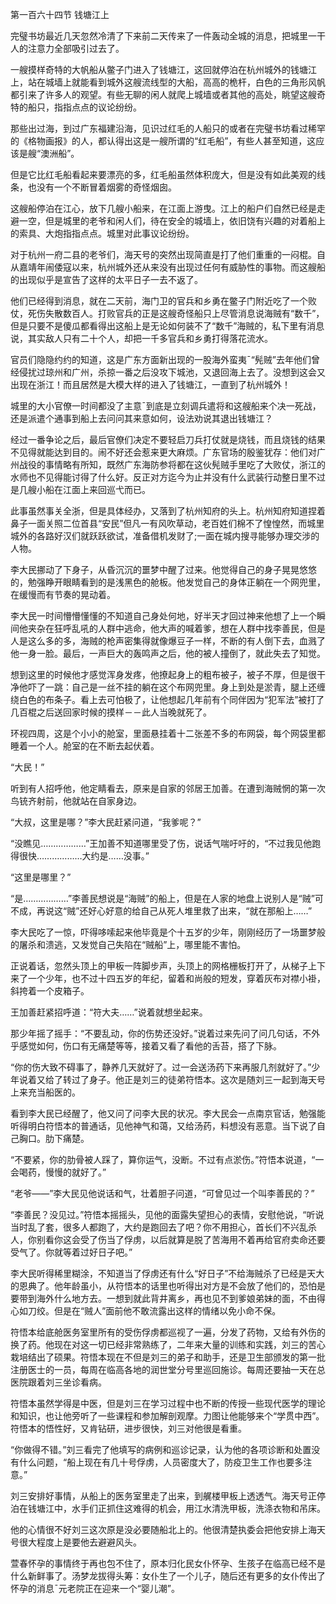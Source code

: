 

第一百六十四节 钱塘江上

完璧书坊最近几天忽然冷清了下来前二天传来了一件轰动全城的消息，把城里一干人的注意力全部吸引过去了。

一艘摸样奇特的大帆船从鳖子门进入了钱塘江，这回就停泊在杭州城外的钱塘江上，站在城墙上就能看到城外这艘流线型的大船，高高的桅杆，白色的三角形风帆都引来了许多人的观望。有些无聊的闲人就爬上城墙或者其他的高处，眺望这艘奇特的船只，指指点点的议论纷纷。

那些出过海，到过广东福建沿海，见识过红毛的人船只的或者在完璧书坊看过稀罕的《格物画报》的人，都认得出这是一艘所谓的“红毛船”，有些人甚至知道，这应该是艘“澳洲船”。

但是它比红毛船看起来要漂亮的多，红毛船虽然体积庞大，但是没有如此美观的线条，也没有一个不断冒着烟雾的奇怪烟囱。

这艘船停泊在江心，放下几艘小船来，在江面上游曳。江上的船户们自然已经是走避一空，但是城里的老爷和闲人们，待在安全的城墙上，依旧饶有兴趣的对着船上的索具、大炮指指点点。城里对此事议论纷纷。

对于杭州一府二县的老爷们，海天号的突然出现简直是打了他们重重的一闷棍。自从嘉靖年闹倭寇以来，杭州城外还从来没有出现过任何有威胁性的事物。而这艘船的出现似乎是宣告了这样的太平日子一去不返了。

他们已经得到消息，就在二天前，海门卫的官兵和乡勇在鳖子门附近吃了一个败仗，死伤失散数百人。打败官兵的正是这艘奇怪船只上尽管消息说海贼有“数千”，但是只要不是傻瓜都看得出这船上是无论如何装不了“数千”海贼的，私下里有消息说，其实敌人只有二十个人，却把一千多官兵和乡勇打得落花流水。

官员们隐隐约约的知道，这是广东方面新出现的一股海外蛮夷ˉ“髡贼”去年他们曾经侵扰过琼州和广州，杀掠一番之后没攻下城池，又退回海上去了。没想到这会又出现在浙江！而且居然是大模大样的进入了钱塘江，一直到了杭州城外！

城里的大小官僚一时间都没了主意ˉ到底是立刻调兵遣将和这艘船来个决一死战，还是派遣个通事到船上去问问其来意如何，设法劝说其退出钱塘江？

经过一番争论之后，最后官僚们决定不要轻启刀兵打仗就是烧钱，而且烧钱的结果不见得就能达到目的。闹不好还会惹来更大麻烦。广东官场的殷鉴犹存：他们对广州战役的事情略有所知，既然广东海防参将都在这伙髡贼手里吃了大败仗，浙江的水师也不见得能讨得了什么好。反正对方迄今为止并没有什么武装行动整日里不过是几艘小船在江面上来回巡弋而已。

此事虽然事关全浙，但是具体经办，又落到了杭州知府的头上。杭州知府知道捏着鼻子一面关照二位首县“安民”但凡一有风吹草动，老百姓们棉不了惶惶然，而城里城外的各路好汉们就跃跃欲试，准备借机发财了;一面在城内搜寻能够办理交涉的人物。

李大民挪动了下身子，从昏沉沉的噩梦中醒了过来。他觉得自己的身子晃晃悠悠的，勉强睁开眼睛看到的是浅黑色的舱板。他发觉自己的身体正躺在一个网兜里，在缓慢而有节奏的晃动着。

李大民一时间懵懵懂懂的不知道自己身处何地，好半天才回过神来他想了上一个瞬间他夹杂在狂呼乱吼的人群中逃命，他大声的喊着爹，想在人群中找李善民，但是人是这么多的多，海贼的枪声密集得就像爆豆子一样，不断的有人倒下去，血溅了他一身一脸。最后，一声巨大的轰鸣声之后，他的被人撞倒了，就此失去了知觉。

想到这里的时候他才感觉浑身发疼，他撩起身上的粗布被子，被子不厚，但是很干净他吓了一跳：自己是一丝不挂的躺在这个布网兜里。身上到处是淤青，腿上还缠绕白色的布条子。看上去可怕极了，让他想起几年前有个同伴因为“犯军法”被打了几百棍之后送回家时候的摸样－－此人当晚就死了。

环视四周，这是个小小的舱室，里面悬挂着十二张差不多的布网袋，每个网袋里都睡着一个人。舱室的在不断去起伏着。

“大民！”

听到有人招呼他，他定睛看去，原来是自家的邻居王加善。在遭到海贼惘的第一次鸟铳齐射前，他就站在自家身边。

“大叔，这里是哪？”李大民赶紧问道，“我爹呢？”

“没瞧见………………”王加善不知道哪里受了伤，说话气喘吁吁的，“不过我见他跑得很快………………大约是……没事。”

“这里是哪里？”

“是………………”李善民想说是“海贼”的船上，但是在人家的地盘上说别人是“贼”可不成，再说这“贼”还好心好意的给自己从死人堆里救了出来，“就在那船上……”

李大民吃了一惊，吓得哆嗦起来他毕竟是个十五岁的少年，刚刚经历了一场噩梦般的屠杀和溃逃，又发觉自己失陷在“贼船”上，哪里能不害怕。

正说着话，忽然头顶上的甲板一阵脚步声，头顶上的网格栅板打开了，从梯子上下来了一个少年，也不过十四五岁的年纪，留着和尚般的短发，穿着灰布对襟小褂，斜挎着一个皮箱子。

王加善赶紧招呼道：“符大夫……”说着就想坐起来。

那少年摇了摇手：“不要乱动，你的伤势还没好。”说着过来先问了问几句话，不外乎感觉如何，伤口有无痛楚等等，接着又看了看他的舌苔，搭了下脉。

“你的伤大致不碍事了，静养几天就好了。过一会送汤药下来再服几剂就好了。”少年说着又给了转过了身子。他正是刘三的徒弟符悟本。这次是随刘三一起到海天号上来充当船医的。

看到李大民已经醒了，他又问了问李大民的状况。李大民会一点南京官话，勉强能听得明白符悟本的普通话，见他神气和蔼，又给汤药，料想没有恶意。当下说了自己胸口。肋下痛楚。

“不要紧，你的肋骨被人踩了，算你运气，没断。不过有点淤伤。”符悟本说道，“一会喝药，慢慢的就好了。”

“老爷——”李大民见他说话和气，壮着胆子问道，“可曾见过一个叫李善民的？”

“李善民？没见过。”符悟本摇摇头，见他的面露失望担心的表情，安慰他说，“听说当时乱了套，很多人都跑了，大约是跑回去了吧？你不用担心，首长们不兴乱杀人，你别看你这会受了伤当了俘虏，以后就算是脱了苦海用不着再给官府卖命还要受气了。你就等着过好日子吧。”

李大民听得稀里糊涂，不知道当了俘虏还有什么“好日子”不给海贼杀了已经是天大的恩典了。他年龄虽小，从符悟本的话里也听得出对方是不会放了他们的，恐怕是要带到海外什么地方去。一想到就此背井离乡，再也见不到爹娘弟妹的面，不由得心如刀绞。但是在“贼人”面前他不敢流露出这样的情绪以免小命不保。

符悟本给底舱医务室里所有的受伤俘虏都巡视了一遍，分发了药物，又给有外伤的换了药。他现在对这一切已经非常熟练了，二年来大量的训练和实践，刘三的苦心栽培结出了硕果。符悟本现在不但是刘三的弟子和助手，还是卫生部颁发的第一批注册医士的一员，每周在临高各地的润世堂分号里巡回施诊。每周还要抽一天在总医院跟着刘三坐诊看病。

符悟本虽然学得是中医，但是刘三在学习过程中也不断的传授一些现代医学的理论和知识，也让他旁听了一些课程和参加解剖观摩。力图让他能够来个“学贯中西”。符悟本的悟性好，又肯钻研，进步很快，刘三对他很是看重。

“你做得不错。”刘三看完了他填写的病例和巡诊记录，认为他的各项诊断和处置没有什么问题，“船上现在有几十号俘虏，人员密度大了，防疫卫生工作也要多注意。”

刘三安排好事情，从船上的医务室里走了出来，到艉楼甲板上透透气。海天号正停泊在钱塘江中，水手们正抓住这难得的机会，用江水清洗甲板，洗涤衣物和吊床。

他的心情很不好刘三这次原是没必要随船北上的。他很清楚执委会把他安排上海天号很大程度上是要他去避避风头。

萱春怀孕的事情终于再也包不住了，原本归化民女仆怀孕、生孩子在临高已经不是什么新鲜事了。汤梦龙拔得头筹：女仆生了一个儿子，随后还有更多的女仆传出了怀孕的消息ˉ元老院正在迎来一个“婴儿潮”。

